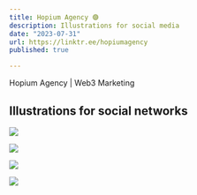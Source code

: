 ```yaml
---
title: Hopium Agency 🟣
description: Illustrations for social media
date: "2023-07-31"
url: https://linktr.ee/hopiumagency
published: true

---
```


Hopium Agency | Web3 Marketing

## Illustrations for social networks

![](/hopium-1.png)

![](/hopium-2.png)

![](/hopium-3.jpeg)

![](/hopium-4.jpeg)

